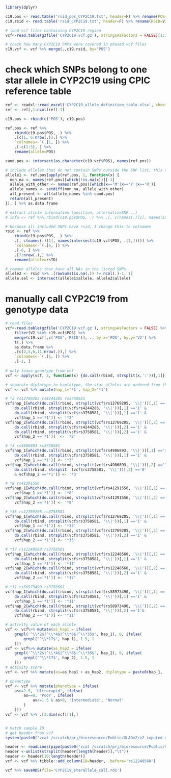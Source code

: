 
```r
library(dplyr)

c19.pos <- read.table('rsid_pos_CYP2C19.txt', header=F) %>% rename(POS=V1)
c19.rsid <- read.table('rsid_CYP2C19.txt', header=F) %>% rename(RSID=V1) %>% cbind(.,c19.pos)

# load vcf files containing CYP2C19 region
vcf<-read.table(gzfile('CYP2C19.vcf.gz'), stringsAsFactors = FALSE)[1:3] %>% rename(CHROM=V1,POS=V2,ID=V3)

# check how many CYP2C19 SNPs were covered in phased vcf files
c19.vcf <- vcf %>% merge(.,c19.rsid, by='POS') 
```


# check which SNPs belong to one star allele in CYP2C19 using CPIC reference table
```r
ref <- readxl::read_excel('CYP2C19_allele_definition_table.xlsx', sheet=1)
ref <- ref[,1:ncol(ref)-1]  

c19.pos <- rbind(c('POS'), c19.pos)

ref.pos <- ref %>% 
    rbind(c19.pos$POS, .) %>% 
    .[c(1, 6:nrow(.)),] %>% 
    `colnames<-`(.[1, ]) %>% 
    .[-c(1:3), ] %>% 
    rename(allele=POS)

cand.pos <- intersect(as.character(c19.vcf$POS), names(ref.pos))  

# include alleles that do not contain SNPs outside the SNP list, this step could select star allele that do not contain any SNPs in the SNP list 
allele1 <- ref.pos[apply(ref.pos, 1, function(x) {
  non_na <- names(ref.pos)[which(!is.na(x))][-1]
  allele_with_other <- names(ref.pos)[which(x=='M'|x=='Y'|x=='R')]
  allele_names <- setdiff(non_na, allele_with_other)
  all_present <- all(allele_names %in% cand.pos)
  return(all_present)
}), ] %>% as.data.frame

# extract allele information (position, alternativeSNP ..)
# info <- ref %>% rbind(c19.pos$POS, .) %>% .[, c(names(.)[1], names(intersect(c19.vcf$POS, .[1,])))] %>% `colnames<-`(.[1, ]) %>% .[-1, ] %>% .[1:5,]

# because all included SNPs have rsid, I change this to colnames
rsid <- ref %>% 
    rbind(c19.pos$POS, .) %>% 
    .[, c(names(.)[1], names(intersect(c19.vcf$POS, .[1,])))] %>% 
    `colnames<-`(.[6, ]) %>%
    .[-6, ] %>% 
    .[7:nrow(.),] %>% 
    rename(allele=rsID)

# remove alleles that have all NAs in the listed SNPs
allele2 <- rsid %>% .[rowSums(is.na(.)) != ncol(.)-1, 1]  
allele.sel <- intersect(allele1$allele, allele2$allele)  

```

# manually call CYP2C19 from genotype data
```r
# read files
vcf<-read.table(gzfile('CYP2C19.vcf.gz'), stringsAsFactors = FALSE) %>% 
    filter(V2 %in% c19.vcf$POS) %>% 
    merge(c19.vcf[,c('POS','RSID')], ., by.x='POS', by.y='V2') %>% 
    t(.) %>% 
    as.data.frame %>% 
    .[c(2,5,6,11:nrow(.)),] %>% 
    `colnames<-`(.[1, ]) %>% 
    .[-1, ]
 
# only leave genotype from vcf
vcf <- apply(vcf, 2, function(x) {do.call(rbind, strsplit(x,':'))[,1]}) %>% as.data.frame

# separate diplotype to haplotype, the star alleles are ordered from the lowest activity score to the highest
vcf <- vcf %>% mutate(hap_1='*1', hap_2='*1')

# *2 rs12769205 rs4244285 rs3758581
vcf$hap_1[which(do.call(rbind, strsplit(vcf$rs12769205, '\\|'))[,1] =='1' & 
    do.call(rbind, strsplit(vcf$rs4244285, '\\|'))[,1] =='1' & 
    do.call(rbind, strsplit(vcf$rs3758581, '\\|'))[,1] =='1' & 
    vcf$hap_1 =='*1')] <- '*2'
vcf$hap_2[which(do.call(rbind, strsplit(vcf$rs12769205, '\\|'))[,2] =='1' & 
    do.call(rbind, strsplit(vcf$rs4244285, '\\|'))[,2] =='1' & 
    do.call(rbind, strsplit(vcf$rs3758581, '\\|'))[,2] =='1' & 
    vcf$hap_2 =='*1')]  <- '*2'

# *3 rs4986893 rs3758581 
vcf$hap_1[which(do.call(rbind, strsplit(vcf$rs4986893, '\\|'))[,1] =='1' & 
    do.call(rbind, strsplit(vcf$rs3758581, '\\|'))[,1] =='1' & 
    vcf$hap_1 =='*1')] <- '*3'
vcf$hap_2[which(do.call(rbind, strsplit(vcf$rs4986893, '\\|'))[,2] =='1' & 
    do.call(rbind, strsplit  (vcf$rs3758581, '\\|'))[,2] =='0' 
    & vcf$hap_2 =='*1')] <- '*3'

# *8 rs41291556 
vcf$hap_1[which(do.call(rbind, strsplit(vcf$rs41291556, '\\|'))[,1] =='1' & 
    vcf$hap_1 =='*1')] <- '*8'
vcf$hap_2[which(do.call(rbind, strsplit(vcf$rs41291556, '\\|'))[,2] =='1' & 
    vcf$hap_2 =='*1')] <- '*8'

# *35 rs12769205 rs3758581
vcf$hap_1[which(do.call(rbind, strsplit(vcf$rs12769205, '\\|'))[,1] =='1' & 
    do.call(rbind, strsplit(vcf$rs3758581, '\\|'))[,1] =='1' & 
    vcf$hap_1 =='*1')] <- '*35'
vcf$hap_2[which(do.call(rbind, strsplit(vcf$rs12769205, '\\|'))[,2] =='1' & 
    do.call(rbind, strsplit(vcf$rs3758581, '\\|'))[,2] =='1' & 
    vcf$hap_2 =='*1')] <- '*35'

# *17 rs12248560 rs3758581
vcf$hap_1[which(do.call(rbind, strsplit(vcf$rs12248560, '\\|'))[,1] =='1' & 
    do.call(rbind, strsplit(vcf$rs3758581, '\\|'))[,1] =='1' & 
    vcf$hap_1 =='*1')] <- '*17'
vcf$hap_2[which(do.call(rbind, strsplit(vcf$rs12248560, '\\|'))[,2] =='1' & 
    do.call(rbind, strsplit(vcf$rs3758581, '\\|'))[,2] =='1' & 
    vcf$hap_2 =='*1')] <- '*17'

# *11 rs58973490 rs3758581
vcf$hap_1[which(do.call(rbind, strsplit(vcf$rs58973490, '\\|'))[,1] =='1' & 
    do.call(rbind, strsplit(vcf$rs3758581, '\\|'))[,1] =='1' & 
    vcf$hap_1 =='*1')] <- '*11'
vcf$hap_2[which(do.call(rbind, strsplit(vcf$rs58973490, '\\|'))[,2] =='1' & 
    do.call(rbind, strsplit(vcf$rs3758581, '\\|'))[,2] =='1'& 
    vcf$hap_2 =='*1')] <- '*11'

# activity value of each allele 
vcf <- vcf%>% mutate(as_hap1 = ifelse(
    grepl('^\\*2$|^\\*4$|^\\*8$|^\\*35$', hap_1), 0, ifelse(
        grepl('^\\*17$', hap_1), 1.5, 1
    )))
vcf <- vcf%>% mutate(as_hap2 = ifelse(
    grepl('^\\*2$|^\\*4$|^\\*8$|^\\*35$', hap_2), 0, ifelse(
        grepl('^\\*17$', hap_2), 1.5, 1
    )))
# activity score
vcf <- vcf %>% mutate(as=as_hap1 + as_hap2, diplotype = paste0(hap_1, '/', hap_2))

# phenotype
vcf <- vcf %>% mutate(phenotype = ifelse(
    as>=2.5, 'Ultrarapid', ifelse(
        as==0, 'Poor', ifelse(
            as<=1.5 & as>0, 'Intermediate', 'Normal'
        )
    )))
vcf <- vcf %>% .[3:dim(vcf)[1],]


# match sample ID
# get header from vcf
system(paste0("zcat /scratch/prj/bioresource/Public/GLADv2/v2_imputed_data/vcf/GLAD_rsid_chr10_maf1_R2_3.vcf.gz | awk '$1 ~ /^#CHROM/ {print NR}'")) # 25

header <- readLines(pipe(paste0("zcat /scratch/prj/bioresource/Public/GLADv2/v2_imputed_data/vcf/GLAD_rsid_chr10_maf1_R2_3.vcf.gz | head -n 25 | tail -n 1"))) 
header <-unlist(strsplit(header[length(header)],"\t")) 
header <- header[10:length(header)]
vcf <- vcf %>% tibble::add_column(ID=header, .before='rs12248560')

vcf %>% saveRDS(file='CYP2C19_starallele_call.rds')
```


```r

```